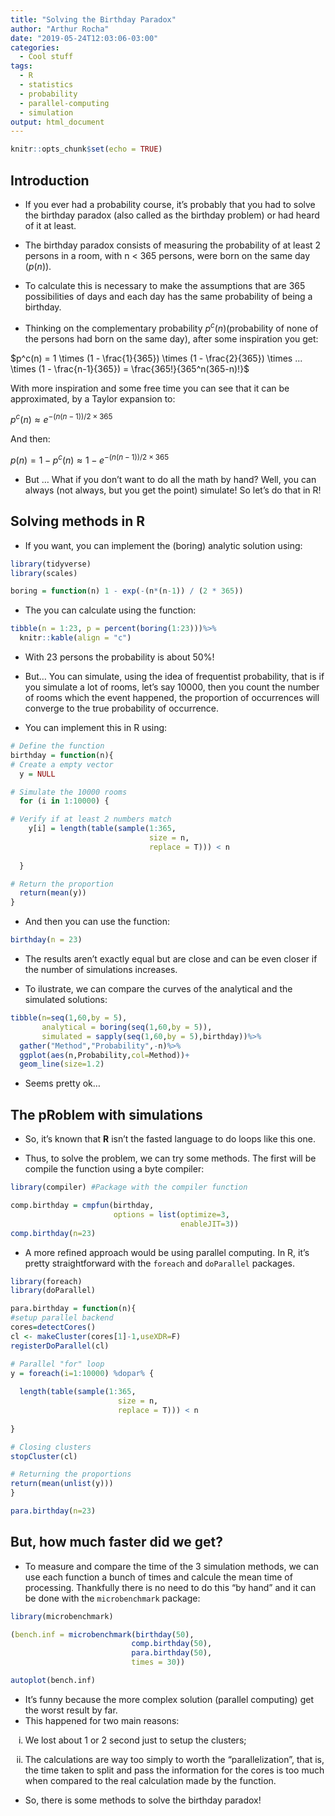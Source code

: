 ```yaml
---
title: "Solving the Birthday Paradox"
author: "Arthur Rocha"
date: "2019-05-24T12:03:06-03:00"
categories:
  - Cool stuff
tags:
  - R
  - statistics
  - probability
  - parallel-computing
  - simulation
output: html_document
---
```


```r
knitr::opts_chunk$set(echo = TRUE)
```

## Introduction

- If you ever had a probability course, it's probably that you had to solve the birthday paradox (also called as the birthday problem) or had heard of it at least.

- The birthday paradox consists of measuring the probability of at least 2 persons in a room, with n < 365 persons, were born on the same day ($p(n)$).
- To calculate this is necessary to make the assumptions that are 365 possibilities of days and each day has the same probability of being a birthday.
- Thinking on the complementary probability $p^c(n)$(probability of none of the persons had born on the same day), after some inspiration you get:

$p^c(n) = 1 \times (1 - \frac{1}{365}) \times (1 - \frac{2}{365}) \times ... \times (1 - \frac{n-1}{365}) = \frac{365!}{365^n(365-n)!}$

With more inspiration and some free time you can see that it can be approximated, by a Taylor expansion to:

$p^c(n) \approx e^{-(n(n-1)) / 2 \times 365}$

And then:

$p(n) = 1 - p^c(n) \approx 1 -  e^{-(n(n-1)) / 2 \times 365}$

- But ... What if you don't want to do all the math by hand? Well, you can always (not always, but you get the point) simulate! 
So let's do that in R!


## Solving methods in R

- If you want, you can implement the (boring) analytic solution using:

```r
library(tidyverse)
library(scales)

boring = function(n) 1 - exp(-(n*(n-1)) / (2 * 365))
```

- The you can calculate using the function:

```r
tibble(n = 1:23, p = percent(boring(1:23)))%>%
  knitr::kable(align = "c")
```

- With 23 persons the probability is about 50%!


- But... You can simulate, using the idea of frequentist probability, that is if you simulate a lot of rooms, let's say 10000, then you count the number of rooms which the event happened, the proportion of occurrences will converge to the true probability of occurrence.

- You can implement this in R using:

```r
# Define the function
birthday = function(n){
# Create a empty vector
  y = NULL

# Simulate the 10000 rooms
  for (i in 1:10000) {

# Verify if at least 2 numbers match
    y[i] = length(table(sample(1:365,
                               size = n,
                               replace = T))) < n
  
  }

# Return the proportion
  return(mean(y))
}
```

- And then you can use the function:

```r
birthday(n = 23)
```

- The results aren't exactly equal but are close and can be even closer if the number of simulations increases.

- To ilustrate, we can compare the curves of the analytical and the simulated solutions:

```r
tibble(n=seq(1,60,by = 5),
       analytical = boring(seq(1,60,by = 5)),
       simulated = sapply(seq(1,60,by = 5),birthday))%>% 
  gather("Method","Probability",-n)%>%
  ggplot(aes(n,Probability,col=Method))+
  geom_line(size=1.2)
```

- Seems pretty ok...

## The p**R**oblem with simulations

- So, it's known that **R** isn't the fasted language to do loops like this one. 

- Thus, to solve the problem, we can try some methods. The first will be compile the function using a byte compiler:

```r
library(compiler) #Package with the compiler function

comp.birthday = cmpfun(birthday,
                       options = list(optimize=3,
                                      enableJIT=3))
comp.birthday(n=23)
```


- A more refined approach would be using parallel computing. In R, it's pretty straightforward with the `foreach` and `doParallel` packages.

```r
library(foreach)
library(doParallel)

para.birthday = function(n){
#setup parallel backend
cores=detectCores()
cl <- makeCluster(cores[1]-1,useXDR=F)
registerDoParallel(cl)

# Parallel "for" loop
y = foreach(i=1:10000) %dopar% {
  
  length(table(sample(1:365,
                        size = n,
                        replace = T))) < n
  
}

# Closing clusters 
stopCluster(cl)

# Returning the proportions
return(mean(unlist(y)))
}

para.birthday(n=23)
```

## But, how much faster did we get?

- To measure and compare the time of the 3 simulation methods, we can use each function a bunch of times and calcule the mean time of processing. Thankfully there is no need to do this "by hand" and it can be done with the `microbenchmark` package:


```r
library(microbenchmark)

(bench.inf = microbenchmark(birthday(50),
                           comp.birthday(50),
                           para.birthday(50),
                           times = 30))

autoplot(bench.inf)
```

- It's funny because the more complex solution (parallel computing) get the worst result by far. 
- This happened for two main reasons:

(i) We lost about 1 or 2 second just to setup the clusters;

(ii) The calculations are way too simply to worth the "parallelization", that is, the time taken to split and pass the information for the cores is too much when compared to the real calculation made by the function.

- So, there is some methods to solve the birthday paradox!
